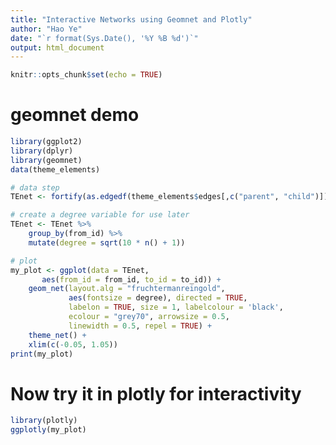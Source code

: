 ```yaml
---
title: "Interactive Networks using Geomnet and Plotly"
author: "Hao Ye"
date: "`r format(Sys.Date(), '%Y %B %d')`"
output: html_document
---
```


```r
knitr::opts_chunk$set(echo = TRUE)
```

# geomnet demo

```r
library(ggplot2)
library(dplyr)
library(geomnet)
data(theme_elements)

# data step
TEnet <- fortify(as.edgedf(theme_elements$edges[,c("parent", "child")]), theme_elements$vertices)

# create a degree variable for use later
TEnet <- TEnet %>%
    group_by(from_id) %>%
    mutate(degree = sqrt(10 * n() + 1))

# plot
my_plot <- ggplot(data = TEnet,
       aes(from_id = from_id, to_id = to_id)) +
    geom_net(layout.alg = "fruchtermanreingold",
             aes(fontsize = degree), directed = TRUE,
             labelon = TRUE, size = 1, labelcolour = 'black',
             ecolour = "grey70", arrowsize = 0.5,
             linewidth = 0.5, repel = TRUE) +
    theme_net() +
    xlim(c(-0.05, 1.05))
print(my_plot)
```

# Now try it in plotly for interactivity

```r
library(plotly)
ggplotly(my_plot)
```

